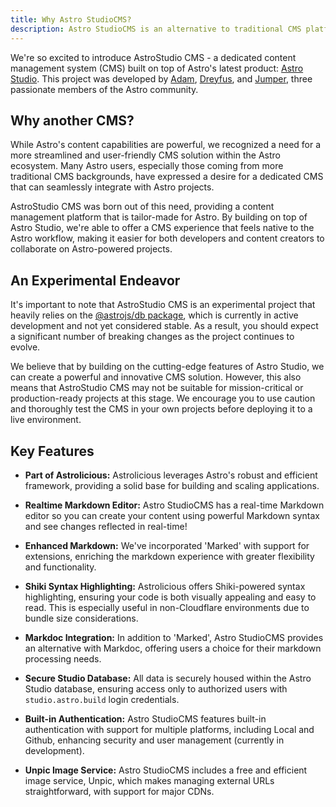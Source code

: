 ```yaml
---
title: Why Astro StudioCMS?
description: Astro StudioCMS is an alternative to traditional CMS platforms. It is a headless CMS that relies on Astro Studio and Astro Framework to deliver a seamless content management experience.
---
```


We're so excited to introduce AstroStudio CMS - a dedicated content management system (CMS) built on top of Astro's latest product: [Astro Studio](https://studio.astro.build). This project was developed by [Adam](https://github.com/Adammatthiesen), [Dreyfus](https://github.com/dreyfus92), and [Jumper](https://github.com/jdtjenkins), three passionate members of the Astro community.

## Why another CMS?

While Astro's content capabilities are powerful, we recognized a need for a more streamlined and user-friendly CMS solution within the Astro ecosystem. Many Astro users, especially those coming from more traditional CMS backgrounds, have expressed a desire for a dedicated CMS that can seamlessly integrate with Astro projects.

AstroStudio CMS was born out of this need, providing a content management platform that is tailor-made for Astro. By building on top of Astro Studio, we're able to offer a CMS experience that feels native to the Astro workflow, making it easier for both developers and content creators to collaborate on Astro-powered projects.

## An Experimental Endeavor

It's important to note that AstroStudio CMS is an experimental project that heavily relies on the [@astrojs/db package](https://github.com/withastro/astro/tree/main/packages/db), which is currently in active development and not yet considered stable. As a result, you should expect a significant number of breaking changes as the project continues to evolve.

We believe that by building on the cutting-edge features of Astro Studio, we can create a powerful and innovative CMS solution. However, this also means that AstroStudio CMS may not be suitable for mission-critical or production-ready projects at this stage. We encourage you to use caution and thoroughly test the CMS in your own projects before deploying it to a live environment.

## Key Features

- **Part of Astrolicious:** Astrolicious leverages Astro's robust and efficient framework, providing a solid base for building and scaling applications.

- **Realtime Markdown Editor:** Astro StudioCMS has a real-time Markdown editor so you can create your content using powerful Markdown syntax and see changes reflected in real-time!

- **Enhanced Markdown:** We've incorporated 'Marked' with support for extensions, enriching the markdown experience with greater flexibility and functionality.

- **Shiki Syntax Highlighting:** Astrolicious offers Shiki-powered syntax highlighting, ensuring your code is both visually appealing and easy to read. This is especially useful in non-Cloudflare environments due to bundle size considerations.

- **Markdoc Integration:** In addition to 'Marked', Astro StudioCMS provides an alternative with Markdoc, offering users a choice for their markdown processing needs.

- **Secure Studio Database:** All data is securely housed within the Astro Studio database, ensuring access only to authorized users with `studio.astro.build` login credentials.

- **Built-in Authentication:** Astro StudioCMS features built-in authentication with support for multiple platforms, including Local and Github, enhancing security and user management (currently in development).

- **Unpic Image Service:** Astro StudioCMS includes a free and efficient image service, Unpic, which makes managing external URLs straightforward, with support for major CDNs.